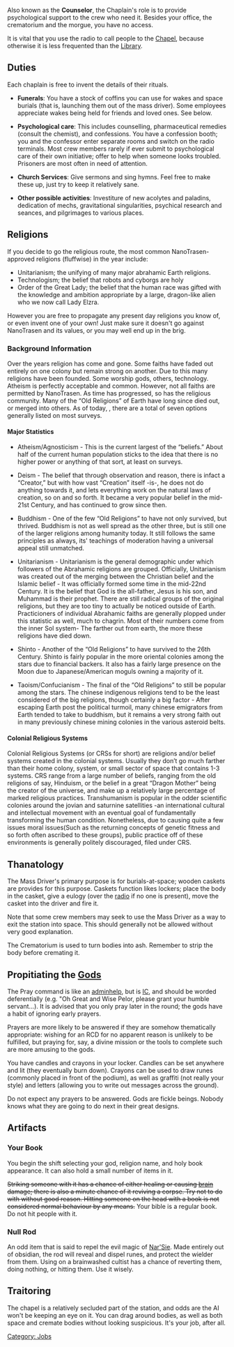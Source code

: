 {{SidebarJob|jobname=Chaplain|img_file=Chaplain.png|tagline=Repent, sinner|department=Service|access=Chapel|duties=Conduct ceremonies, hold funerals, counsel crew|supervisors=Head of Personnel|difficulty=Easy|alt_titles=Counselor}}
Also known as the '''Counselor''', the Chaplain's role is to provide psychological support to the crew who need it. Besides your office, the crematorium and the morgue, you have no access.

It is vital that you use the radio to call people to the [[Chapel]], because otherwise it is less frequented than the [[Library]].

== Duties ==
Each chaplain is free to invent the details of their rituals.

* '''Funerals''': You have a stock of coffins you can use for wakes and space burials (that is, launching them out of the mass driver). Some employees appreciate wakes being held for friends and loved ones. See below.

* '''Psychological care''': This includes counselling, pharmaceutical remedies (consult the chemist), and confessions. You have a confession booth; you and the confessor enter separate rooms and switch on the radio terminals. Most crew members rarely if ever submit to psychological care of their own initiative; offer to help when someone looks troubled. Prisoners are most often in need of attention.

* '''Church Services''': Give sermons and sing hymns. Feel free to make these up, just try to keep it relatively sane.

* '''Other possible activities''': Investiture of new acolytes and paladins, dedication of mechs, gravitational singularities, psychical research and seances, and pilgrimages to various places.

== Religions ==
If you decide to go the religious route, the most common NanoTrasen-approved religions (fluffwise) in the year {{Year}} include:

* Unitarianism; the unifying of many major abrahamic Earth religions.
* Technologism; the belief that robots and cyborgs are holy
* Order of the Great Lady; the belief that the human race was gifted with the knowledge and ambition appropriate by a large, dragon-like alien who we now call Lady Elzra.

However you are free to propagate any present day religions you know of, or even invent one of your own! Just make sure it doesn't go against NanoTrasen and its values, or you may well end up in the brig.

=== Background Information ===

Over the years religion has come and gone. Some faiths have faded out entirely on one colony but remain strong on another. Due to this many religions have been founded. Some worship gods, others, technology. Atheism is perfectly acceptable and common. However, not all faiths are permitted by NanoTrasen.
As time has progressed, so has the religious community. Many of the “Old Religions” of Earth have long since died out, or merged into others. As of today, {{Year}}, there are a total of seven options generally listed on most surveys.

==== Major Statistics ====

* Atheism/Agnosticism - This is the current largest of the “beliefs.” About half of the current human population sticks to the idea that there is no higher power or anything of that sort, at least on surveys.

* Deism - The belief that through observation and reason, there is infact a “Creator,” but with how vast “Creation” itself -is-, he does not do anything towards it, and lets everything work on the natural laws of creation, so on and so forth. It became a very popular belief in the mid-21st Century, and has continued to grow since then. 

* Buddhism - One of the few “Old Religions” to have not only survived, but thrived. Buddhism is not as well spread as the other three, but is still one of the larger religions among humanity today. It still follows the same principles as always, its' teachings of moderation having a universal appeal still unmatched.

* Unitarianism - Unitarianism is the general demographic under which followers of the Abrahamic religions are grouped. Officially, Unitarianism was created out of the merging between the Christian belief and the Islamic belief - It was officially formed some time in the mid-22nd Century. It is the belief that God is the all-father, Jesus is his son, and Muhammad is their prophet. There are still radical groups of the original religions, but they are too tiny to actually be noticed outside of Earth. Practicioners of individual Abrahamic faiths are generally plopped under this statistic as well, much to chagrin. Most of their numbers come from the inner Sol system- The farther out from earth, the more these religions have died down.

* Shinto - Another of the “Old Religions” to have survived to the 26th Century. Shinto is fairly popular in the more oriental colonies among the stars due to financial backers. It also has a fairly large presence on the Moon due to Japanese/American moguls owning a majority of it.

* Taoism/Confucianism - The final of the “Old Religions” to still be popular among the stars. The chinese indigenous religions tend to be the least considered of the big religions, though certainly a big factor - After escaping Earth post the political turmoil, many chinese emigrators from Earth tended to take to buddhism, but it remains a very strong faith out in many previously chinese mining colonies in the various asteroid belts.

==== Colonial Religious Systems ====

Colonial Religious Systems (or CRSs for short) are religions and/or belief systems created in the colonial systems. Usually they don’t go much farther than their home colony, system, or small sector of space that contains 1-3 systems. CRS range from a large number of beliefs, ranging from the old religions of say, Hinduism, or the belief in a great “Dragon Mother” being the creator of the universe, and make up a relatively large percentage of marked religious practices. Transhumanism is popular in the odder scientific colonies around the jovian and saturnine satellities -an international cultural and intellectual movement with an eventual goal of fundamentally transforming the human condition. Nonetheless, due to causing quite a few issues moral issues(Such as the returning concepts of genetic fitness and so forth often ascribed to these groups), public practice off of these environments is generally politely discouraged, filed under CRS.

== Thanatology ==
The Mass Driver's primary purpose is for burials-at-space; wooden caskets are provides for this purpose. Caskets function likes lockers; place the body in the casket, give a eulogy (over the [[radio]] if no one is present), move the casket into the driver and fire it.

Note that some crew members may seek to use the Mass Driver as a way to exit the station into space. This should generally not be allowed without very good explanation.

The Crematorium is used to turn bodies into ash. Remember to strip the body before cremating it.

== Propitiating the [[Administrators|Gods]] ==
The Pray command is like an [[adminhelp]], but is [[IC]], and should be worded deferentially (e.g. "Oh Great and Wise Pelor, please grant your humble servant...). It is advised that you only pray later in the round; the gods have a habit of ignoring early prayers. 

Prayers are more likely to be answered if they are somehow thematically appropriate: wishing for an RCD for no apparent reason is unlikely to be fulfilled, but praying for, say, a divine mission or the tools to complete such are more amusing to the gods.

You have candles and crayons in your locker. Candles can be set anywhere and lit (they eventually burn down). Crayons can be used to draw runes (commonly placed in front of the podium), as well as graffiti (not really your style) and letters (allowing you to write out messages across the ground).

Do not expect any prayers to be answered. Gods are fickle beings. Nobody knows what they are going to do next in their great designs.

== Artifacts ==
=== Your Book ===
You begin the shift selecting your god, religion name, and holy book appearance. It can also hold a small number of items in it.

<s>Striking someone with it has a chance of either healing or causing [[brain]] damage; there is also a minute chance of it reviving a corpse. Try not to do with without good reason. Hitting someone on the head with a book is not considered normal behaviour by any means.</s> Your bible is a regular book. Do not hit people with it.

=== Null Rod ===
An odd item that is said to repel the evil magic of [[Cult|Nar'Sie]]. Made entirely out of obsidian, the rod will reveal and dispel runes, and protect the wielder from them. Using on a brainwashed cultist has a chance of reverting them, doing nothing, or hitting them. Use it wisely.

== Traitoring ==
The chapel is a relatively secluded part of the station, and odds are the AI won't be keeping an eye on it. You can drag around bodies, as well as both space and cremate bodies without looking suspicious. It's your job, after all.

{{Jobs}}
[[Category: Jobs]]